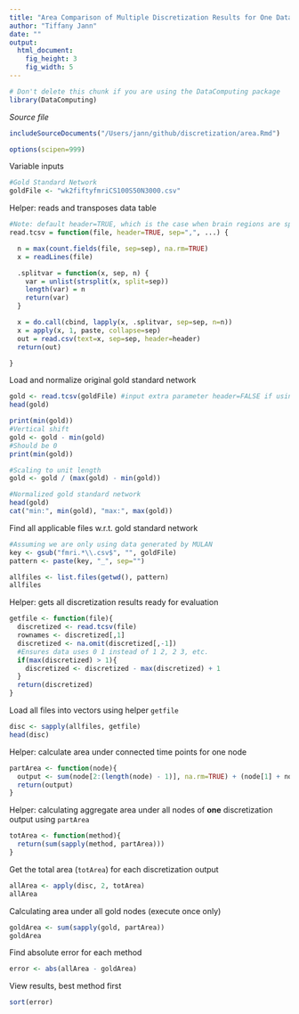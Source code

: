 ```yaml
---
title: "Area Comparison of Multiple Discretization Results for One Data Set"
author: "Tiffany Jann"
date: ""
output: 
  html_document:
    fig_height: 3
    fig_width: 5
---
```

<!-- Don't edit in between this line and the one below -->
```r
# Don't delete this chunk if you are using the DataComputing package
library(DataComputing)
```
*Source file* 
```r
includeSourceDocuments("/Users/jann/github/discretization/area.Rmd")
```
<!-- Don't edit the material above this line -->
```r
options(scipen=999)
```

Variable inputs
```r
#Gold Standard Network
goldFile <- "wk2fiftyfmriCS100S50N3000.csv"
```

Helper: reads and transposes data table
```r
#Note: default header=TRUE, which is the case when brain regions are specified
read.tcsv = function(file, header=TRUE, sep=",", ...) {

  n = max(count.fields(file, sep=sep), na.rm=TRUE)
  x = readLines(file)

  .splitvar = function(x, sep, n) {
    var = unlist(strsplit(x, split=sep))
    length(var) = n
    return(var)
  }

  x = do.call(cbind, lapply(x, .splitvar, sep=sep, n=n))
  x = apply(x, 1, paste, collapse=sep) 
  out = read.csv(text=x, sep=sep, header=header)
  return(out)

}
```

Load and normalize original gold standard network
```r
gold <- read.tcsv(goldFile) #input extra parameter header=FALSE if using MULAN data
head(gold)

print(min(gold))
#Vertical shift
gold <- gold - min(gold)
#Should be 0
print(min(gold))

#Scaling to unit length
gold <- gold / (max(gold) - min(gold))

#Normalized gold standard network
head(gold)
cat("min:", min(gold), "max:", max(gold))
```

Find all applicable files w.r.t. gold standard network
```r
#Assuming we are only using data generated by MULAN
key <- gsub("fmri.*\\.csv$", "", goldFile)
pattern <- paste(key, "_", sep="")

allfiles <- list.files(getwd(), pattern)
allfiles
```

Helper: gets all discretization results ready for evaluation
```r
getfile <- function(file){
  discretized <- read.tcsv(file)
  rownames <- discretized[,1]
  discretized <- na.omit(discretized[,-1])
  #Ensures data uses 0 1 instead of 1 2, 2 3, etc.
  if(max(discretized) > 1){
    discretized <- discretized - max(discretized) + 1
  }
  return(discretized)
}
```

Load all files into vectors using helper `getfile`
```r
disc <- sapply(allfiles, getfile)
head(disc)
```

Helper: calculate area under connected time points for one node
```r
partArea <- function(node){
  output <- sum(node[2:(length(node) - 1)], na.rm=TRUE) + (node[1] + node[length(node)]) / 2
  return(output)
}
```

Helper: calculating aggregate area under all nodes of **one** discretization output using `partArea`
```r
totArea <- function(method){
  return(sum(sapply(method, partArea)))
}
```

Get the total area (`totArea`) for each discretization output
```r
allArea <- apply(disc, 2, totArea)
allArea
```

Calculating area under all gold nodes (execute once only)
```r
goldArea <- sum(sapply(gold, partArea))
goldArea
```

Find absolute error for each method
```r
error <- abs(allArea - goldArea)
```

View results, best method first
```r
sort(error)
```